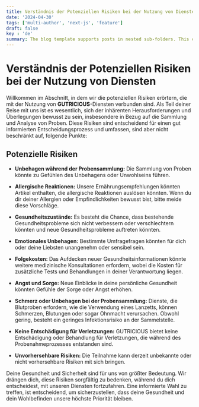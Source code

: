 ```yaml
---
title: Verständnis der Potenziellen Risiken bei der Nutzung von Diensten
date: '2024-04-30'
tags: ['multi-author', 'next-js', 'feature']
draft: false
key : 'de'
summary: The blog template supports posts in nested sub-folders. This can be used to group posts of similar content e.g. a multi-part course.
---
```


# Verständnis der Potenziellen Risiken bei der Nutzung von Diensten

Willkommen im Abschnitt, in dem wir die potenziellen Risiken erörtern, die mit der Nutzung von **GUTRICIOUS**-Diensten verbunden sind. Als Teil deiner Reise mit uns ist es wesentlich, sich der inhärenten Herausforderungen und Überlegungen bewusst zu sein, insbesondere in Bezug auf die Sammlung und Analyse von Proben. Diese Risiken sind entscheidend für einen gut informierten Entscheidungsprozess und umfassen, sind aber nicht beschränkt auf, folgende Punkte:

## Potenzielle Risiken

- **Unbehagen während der Probensammlung:** Die Sammlung von Proben könnte zu Gefühlen des Unbehagens oder Unwohlseins führen.
  
- **Allergische Reaktionen:** Unsere Ernährungsempfehlungen könnten Artikel enthalten, die allergische Reaktionen auslösen könnten. Wenn du dir deiner Allergien oder Empfindlichkeiten bewusst bist, bitte meide diese Vorschläge.
  
- **Gesundheitszustände:** Es besteht die Chance, dass bestehende Gesundheitsprobleme sich nicht verbessern oder verschlechtern könnten und neue Gesundheitsprobleme auftreten könnten.
  
- **Emotionales Unbehagen:** Bestimmte Umfragefragen könnten für dich oder deine Liebsten unangenehm oder sensibel sein.
  
- **Folgekosten:** Das Aufdecken neuer Gesundheitsinformationen könnte weitere medizinische Konsultationen erfordern, wobei die Kosten für zusätzliche Tests und Behandlungen in deiner Verantwortung liegen.
  
- **Angst und Sorge:** Neue Einblicke in deine persönliche Gesundheit könnten Gefühle der Sorge oder Angst erhöhen.
  
- **Schmerz oder Unbehagen bei der Probensammlung:** Dienste, die Blutproben erfordern, wie die Verwendung eines Lanzetts, können Schmerzen, Blutungen oder sogar Ohnmacht verursachen. Obwohl gering, besteht ein geringes Infektionsrisiko an der Sammelstelle.
  
- **Keine Entschädigung für Verletzungen:** GUTRICIOUS bietet keine Entschädigung oder Behandlung für Verletzungen, die während des Probenahmeprozesses entstanden sind.
  
- **Unvorhersehbare Risiken:** Die Teilnahme kann derzeit unbekannte oder nicht vorhersehbare Risiken mit sich bringen.

Deine Gesundheit und Sicherheit sind für uns von größter Bedeutung. Wir drängen dich, diese Risiken sorgfältig zu bedenken, während du dich entscheidest, mit unseren Diensten fortzufahren. Eine informierte Wahl zu treffen, ist entscheidend, um sicherzustellen, dass deine Gesundheit und dein Wohlbefinden unsere höchste Priorität bleiben.
